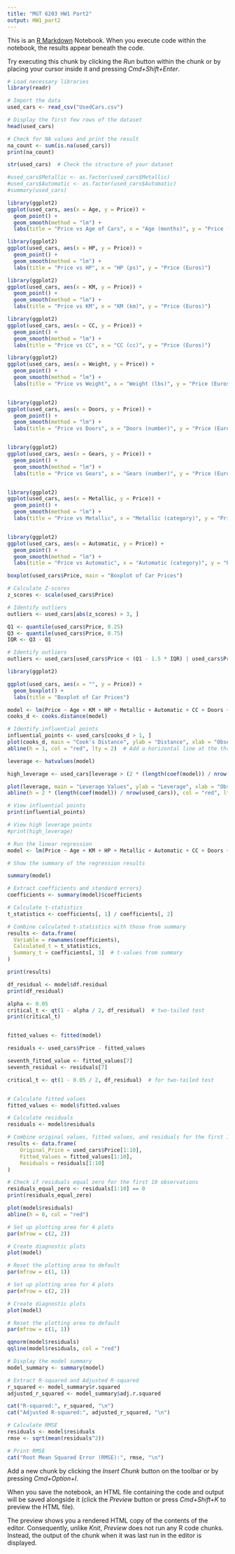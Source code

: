 ```yaml
---
title: "MGT 6203 HW1 Part2"
output: HW1_part2
---
```


This is an [R Markdown](http://rmarkdown.rstudio.com) Notebook. When you execute code within the notebook, the results appear beneath the code.

Try executing this chunk by clicking the *Run* button within the chunk or by placing your cursor inside it and pressing *Cmd+Shift+Enter*.

```r

# Load necessary libraries
library(readr)

# Import the data
used_cars <- read_csv("UsedCars.csv")

# Display the first few rows of the dataset
head(used_cars)
```

```r
# Check for NA values and print the result
na_count <- sum(is.na(used_cars))
print(na_count)
```

```r
str(used_cars)  # Check the structure of your dataset
```

```r
#used_cars$Metallic <- as.factor(used_cars$Metallic)
#used_cars$Automatic <- as.factor(used_cars$Automatic)
#summary(used_cars)

library(ggplot2)
ggplot(used_cars, aes(x = Age, y = Price)) +
  geom_point() +
  geom_smooth(method = "lm") +
  labs(title = "Price vs Age of Cars", x = "Age (months)", y = "Price (Euros)")

library(ggplot2)
ggplot(used_cars, aes(x = HP, y = Price)) +
  geom_point() +
  geom_smooth(method = "lm") +
  labs(title = "Price vs HP", x = "HP (ps)", y = "Price (Euros)")

library(ggplot2)
ggplot(used_cars, aes(x = KM, y = Price)) +
  geom_point() +
  geom_smooth(method = "lm") +
  labs(title = "Price vs KM", x = "KM (km)", y = "Price (Euros)")

library(ggplot2)
ggplot(used_cars, aes(x = CC, y = Price)) +
  geom_point() +
  geom_smooth(method = "lm") +
  labs(title = "Price vs CC", x = "CC (cc)", y = "Price (Euros)")

library(ggplot2)
ggplot(used_cars, aes(x = Weight, y = Price)) +
  geom_point() +
  geom_smooth(method = "lm") +
  labs(title = "Price vs Weight", x = "Weight (lbs)", y = "Price (Euros)")


library(ggplot2)
ggplot(used_cars, aes(x = Doors, y = Price)) +
  geom_point() +
  geom_smooth(method = "lm") +
  labs(title = "Price vs Doors", x = "Doors (number)", y = "Price (Euros)")


library(ggplot2)
ggplot(used_cars, aes(x = Gears, y = Price)) +
  geom_point() +
  geom_smooth(method = "lm") +
  labs(title = "Price vs Gears", x = "Gears (number)", y = "Price (Euros)")


library(ggplot2)
ggplot(used_cars, aes(x = Metallic, y = Price)) +
  geom_point() +
  geom_smooth(method = "lm") +
  labs(title = "Price vs Metallic", x = "Metallic (category)", y = "Price (Euros)")


library(ggplot2)
ggplot(used_cars, aes(x = Automatic, y = Price)) +
  geom_point() +
  geom_smooth(method = "lm") +
  labs(title = "Price vs Automatic", x = "Automatic (category)", y = "Price (Euros)")
```

```r
boxplot(used_cars$Price, main = "Boxplot of Car Prices")

```

```r
# Calculate Z-scores
z_scores <- scale(used_cars$Price)

# Identify outliers
outliers <- used_cars[abs(z_scores) > 3, ]

```

```r
Q1 <- quantile(used_cars$Price, 0.25)
Q3 <- quantile(used_cars$Price, 0.75)
IQR <- Q3 - Q1

# Identify outliers
outliers <- used_cars[used_cars$Price < (Q1 - 1.5 * IQR) | used_cars$Price > (Q3 + 1.5 * IQR),]

```

```r
library(ggplot2)

ggplot(used_cars, aes(x = "", y = Price)) +
  geom_boxplot() +
  labs(title = "Boxplot of Car Prices")

```

```r
model <- lm(Price ~ Age + KM + HP + Metallic + Automatic + CC + Doors + Gears + Weight, data = used_cars)
cooks_d <- cooks.distance(model)

# Identify influential points
influential_points <- used_cars[cooks_d > 1, ]
plot(cooks_d, main = "Cook's Distance", ylab = "Distance", xlab = "Observation Index")
abline(h = 1, col = "red", lty = 2)  # Add a horizontal line at the threshold
```

```r
leverage <- hatvalues(model)

```

```r
high_leverage <- used_cars[leverage > (2 * (length(coef(model)) / nrow(used_cars))), ]

```

```r
plot(leverage, main = "Leverage Values", ylab = "Leverage", xlab = "Observation Index")
abline(h = 2 * (length(coef(model)) / nrow(used_cars)), col = "red", lty = 2)  # Threshold line

```

```r
# View influential points
print(influential_points)

# View high leverage points
#print(high_leverage)

```

```r
# Run the linear regression
model <- lm(Price ~ Age + KM + HP + Metallic + Automatic + CC + Doors + Gears + Weight, data = used_cars)

# Show the summary of the regression results
```

```r
summary(model)
```

```r
# Extract coefficients and standard errors}
coefficients <- summary(model)$coefficients

# Calculate t-statistics
t_statistics <- coefficients[, 1] / coefficients[, 2]

# Combine calculated t-statistics with those from summary
results <- data.frame(
  Variable = rownames(coefficients),
  Calculated_t = t_statistics,
  Summary_t = coefficients[, 3]  # t-values from summary
)

print(results)
```

```r
df_residual <- model$df.residual
print(df_residual)

```

```r
alpha <- 0.05
critical_t <- qt(1 - alpha / 2, df_residual)  # two-tailed test
print(critical_t)

```

```         
```

```r
fitted_values <- fitted(model)

```

```r
residuals <- used_cars$Price - fitted_values
```

```r
seventh_fitted_value <- fitted_values[7]
seventh_residual <- residuals[7]
```

```r
critical_t <- qt(1 - 0.05 / 2, df_residual)  # for two-tailed test

```

```         
```

```r
# Calculate fitted values
fitted_values <- model$fitted.values

# Calculate residuals
residuals <- model$residuals

# Combine original values, fitted values, and residuals for the first 10 observations
results <- data.frame(
    Original_Price = used_cars$Price[1:10],
    Fitted_Values = fitted_values[1:10],
    Residuals = residuals[1:10]
)
```

```r
# Check if residuals equal zero for the first 10 observations
residuals_equal_zero <- residuals[1:10] == 0
print(residuals_equal_zero)

```

```r
plot(model$residuals)
abline(h = 0, col = "red")

# Set up plotting area for 4 plots
par(mfrow = c(2, 2))

# Create diagnostic plots
plot(model)

# Reset the plotting area to default
par(mfrow = c(1, 1))
```

```r
# Set up plotting area for 4 plots
par(mfrow = c(2, 2))

# Create diagnostic plots
plot(model)

# Reset the plotting area to default
par(mfrow = c(1, 1))

```

```r
qqnorm(model$residuals)
qqline(model$residuals, col = "red")

```

```r
# Display the model summary
model_summary <- summary(model)

# Extract R-squared and Adjusted R-squared
r_squared <- model_summary$r.squared
adjusted_r_squared <- model_summary$adj.r.squared

cat("R-squared:", r_squared, "\n")
cat("Adjusted R-squared:", adjusted_r_squared, "\n")

# Calculate RMSE
residuals <- model$residuals
rmse <- sqrt(mean(residuals^2))

# Print RMSE
cat("Root Mean Squared Error (RMSE):", rmse, "\n")
```

Add a new chunk by clicking the *Insert Chunk* button on the toolbar or by pressing *Cmd+Option+I*.

When you save the notebook, an HTML file containing the code and output will be saved alongside it (click the *Preview* button or press *Cmd+Shift+K* to preview the HTML file).

The preview shows you a rendered HTML copy of the contents of the editor. Consequently, unlike *Knit*, *Preview* does not run any R code chunks. Instead, the output of the chunk when it was last run in the editor is displayed.

